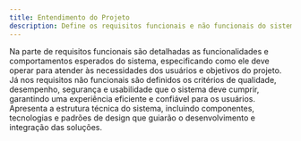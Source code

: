 ```yaml
---
title: Entendimento do Projeto
description: Define os requisitos funcionais e não funcionais do sistema, além da proposta arquitetural que orienta o desenvolvimento técnico e integração das soluções.
---
```


<Cards>
  <Card
    href="/docs/sprint-1/entendimento-do-projeto/requisitos"
    title="Requisitos do sistema: Funcionais e Não Funcionais"
  >
    Na parte de requisitos funcionais são detalhadas as funcionalidades e
    comportamentos esperados do sistema, especificando como ele deve operar para
    atender às necessidades dos usuários e objetivos do projeto. Já nos
    requisitos não funcionais são definidos os critérios de qualidade,
    desempenho, segurança e usabilidade que o sistema deve cumprir, garantindo
    uma experiência eficiente e confiável para os usuários.
  </Card>
  <Card
    href="/docs/sprint-1/entendimento-do-projeto/proposta-arquitetural"
    title="Proposta Arquitetural"
  >
    Apresenta a estrutura técnica do sistema, incluindo componentes, tecnologias
    e padrões de design que guiarão o desenvolvimento e integração das soluções.
  </Card>
</Cards>
